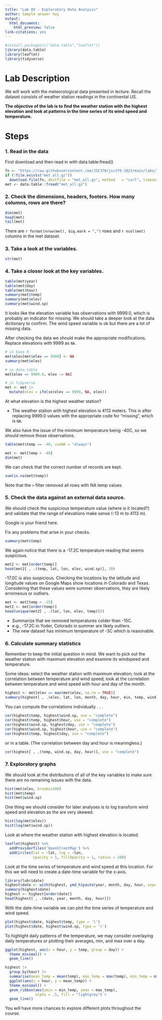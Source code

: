 ```yaml
---
title: "Lab 03 - Exploratory Data Analysis"
author: Sample answer key
output:
  html_document:
    html_preview: false
link-citations: yes
---
```


```r
#install.packages(c("data.table","leaflet"))
library(data.table)
library(leaflet)
library(tidyverse)
```

# Lab Description

We will work with the meteorological data presented in lecture. Recall the dataset consists of weather station readings in the continental US. 

**The objective of the lab is to find the weather station with the highest elevation and look at patterns in the time series of its wind speed and temperature.**

# Steps

### 1. Read in the data

First download and then read in with data.table:fread()

```r
fn <- "https://raw.githubusercontent.com/JSC370/jsc370-2023/main/labs/lab03/met_all.gz"
if (!file.exists("met_all.gz"))
  download.file(fn, destfile = "met_all.gz", method   = "curl", timeout  = 60)
met <- data.table::fread("met_all.gz")
```


### 2. Check the dimensions, headers, footers. How many columns, rows are there?

```r
dim(met)
head(met)
tail(met)
```

There are `r format(nrow(met), big.mark = ",")` rows and `r ncol(met)` columns in the met dataset.

### 3. Take a look at the variables.

```r
str(met)
```


### 4. Take a closer look at the key variables. 

```r
table(met$year)
table(met$day)
table(met$hour)
summary(met$temp)
summary(met$elev)
summary(met$wind.sp)
```

It looks like the elevation variable has observations with 9999.0, which is probably an indicator for missing. We should take a deeper look at the data dictionary to confirm. The wind speed variable is ok but there are a lot of missing data.

After checking the data we should make the appropriate modifications. Replace elevations with 9999 as `NA`.

```r
# in base R
met$elev[met$elev == 9999] <- NA
summary(met$elev)
```

```r
# in data.table
met[elev == 9999.0, elev := NA]
```

```r
# in tidyverse
met <- met |>
  mutate(elev = ifelse(elev == 9999, NA, elev))
```

At what elevation is the highest weather station?

- The weather station with highest elevation is 4113 meters. This is after replacing 9999.0 values with the appropriate code for "missing", which is `NA`.

We also have the issue of the minimum temperature being -40C, so we should remove those observations.

```r
table(met$temp == -40, useNA = "always")
```

```r
met <- met[temp > -40] 
dim(met)
```

We can check that the correct number of records are kept.

```r
sum(is.na(met$temp))
```

Note that the `>` filter removed all rows with NA temp values

### 5. Check the data against an external data source.

We should check the suspicious temperature value (where is it located?) and validate that the range of elevations make sense (-13 m to 4113 m).

Google is your friend here.

Fix any problems that arise in your checks.

```r
summary(met$temp)
```

We again notice that there is a -17.2C temperature reading that seems suspicious. 

```r
met2 <- met[order(temp)]
head(met2[ , .(temp, lat, lon, elev, wind.sp)], 20)
```

-17.0C is also suspicious. Checking the locations by the latitude and longitude values on Google Maps show locations in Colorado and Texas. Considering that these values were summer observations, they are likely errorneous or outliers.

```r
met <- met[temp > -15]
met2 <- met[order(temp)]
head(unique(met2[ , .(lat, lon, elev, temp)]))
```

- Summarize that we removed temperatures colder than -15C. 
- e.g., -17.2C in Yoder, Colorado in summer are likely outliers. 
- The new dataset has minimum temperature of -3C which is reasonable. 

### 6. Calculate summary statistics

Remember to keep the initial question in mind. We want to pick out the weather station with maximum elevation and examine its windspeed and temperature.

Some ideas: select the weather station with maximum elevation; look at the correlation between temperature and wind speed; look at the correlation between temperature and wind speed with hour and day of the month.

```r
highest <- met[elev == max(met$elev, na.rm = TRUE)]
summary(highest[ , .(elev, lat, lon, month, day, hour, min, temp, wind.sp)])
```

You can compute the correlations individually . . .

```r
cor(highest$temp, highest$wind.sp, use = "complete")
cor(highest$temp, highest$hour, use = "complete")
cor(highest$wind.sp, highest$day, use = "complete")
cor(highest$wind.sp, highest$hour, use = "complete")
cor(highest$temp, highest$day, use = "complete")
```


or in a table. (The correlation between day and hour is meaningless.)

```r
cor(highest[ , .(temp, wind.sp, day, hour)], use = "complete")
```

### 7. Exploratory graphs

We should look at the distributions of all of the key variables to make sure there are no remaining issues with the data.

```r
hist(met$elev, breaks=100)
hist(met$temp)
hist(met$wind.sp)
```

One thing we should consider for later analyses is to log transform wind speed and elevation as the are very skewed.

```r
hist(log(met$elev))
hist(log(met$wind.sp))
```

Look at where the weather station with highest elevation is located.

```r
leaflet(highest) %>%
  addProviderTiles('OpenStreetMap') %>% 
  addCircles(lat = ~lat, lng = ~lon, 
             opacity = 1, fillOpacity = 1, radius = 100)
```


Look at the time series of temperature and wind speed at this location. For this we will need to create a date-time variable for the x-axis.

```r
library(lubridate)
highest$date <- with(highest, ymd_h(paste(year, month, day, hour, sep= ' ')))
summary(highest$date)
highest <- highest[order(date)]
head(highest[ , .(date, year, month, day, hour)])
```

With the date-time variable we can plot the time series of temperature and wind speed.

```r
plot(highest$date, highest$temp, type = 'l')
plot(highest$date, highest$wind.sp, type = 'l')
```

To highlight daily patterns of the temperature, we may consider overlaying daily temperatures or plotting their averages, min, and max over a day.

```r
ggplot(highest, aes(x = hour, y = temp, group = day)) +
  theme_minimal() +
  geom_line()
```

```r
highest |>
  group_by(hour) |>
  summarise(mean_temp = mean(temp), max_temp = max(temp), min_temp = min(temp)) |>
  ggplot(aes(x = hour, y = mean_temp)) +
  theme_minimal() +
  geom_ribbon(aes(ymin = min_temp, ymax = max_temp), 
              alpha = .5, fill = "lightgrey") +
  geom_line()
```


You will have more chances to explore different plots throughout the course.





